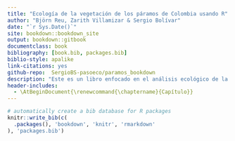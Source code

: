 ```yaml
--- 
title: "Ecología de la vegetación de los páramos de Colombia usando R"
author: "Björn Reu, Zarith Villamizar & Sergio Bolívar"
date: "`r Sys.Date()`"
site: bookdown::bookdown_site
output: bookdown::gitbook
documentclass: book
bibliography: [book.bib, packages.bib]
biblio-style: apalike
link-citations: yes
github-repo:  SergioBS-pasoeco/paramos_bookdown 
description: "Este es un libro enfocado en el análisis ecológico de la vegetación utilizando información sobre las especies de plantas presentes en los páramos de Colombia"
header-includes:
  - \AtBeginDocument{\renewcommand{\chaptername}{Capítulo}}
---
```



```r
# automatically create a bib database for R packages
knitr::write_bib(c(
  .packages(), 'bookdown', 'knitr', 'rmarkdown'
), 'packages.bib')
```
